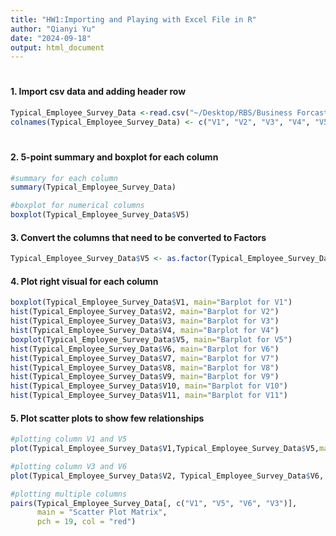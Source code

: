 ```yaml
---
title: "HW1:Importing and Playing with Excel File in R"
author: "Qianyi Yu"
date: "2024-09-18"
output: html_document
---
```


# 
## 
### 
#### 1. Import csv data and adding header row

```r
Typical_Employee_Survey_Data <-read.csv("~/Desktop/RBS/Business Forcasting/Typical_Employee_Survey_Data.csv", header=FALSE)
colnames(Typical_Employee_Survey_Data) <- c("V1", "V2", "V3", "V4", "V5", "V6", "V7", "V8", "V9", "V10", "V11")
```
#
##
###
#### 2. 5-point summary and boxplot for each column

```r
#summary for each column
summary(Typical_Employee_Survey_Data)
```

```r
#boxplot for numerical columns
boxplot(Typical_Employee_Survey_Data$V5)
```

#### 3. Convert the columns that need to be converted to Factors

```r
Typical_Employee_Survey_Data$V5 <- as.factor(Typical_Employee_Survey_Data$V5)
```



#### 4. Plot right visual for each column

```r
boxplot(Typical_Employee_Survey_Data$V1, main="Barplot for V1")
hist(Typical_Employee_Survey_Data$V2, main="Barplot for V2")
hist(Typical_Employee_Survey_Data$V3, main="Barplot for V3")
hist(Typical_Employee_Survey_Data$V4, main="Barplot for V4")
boxplot(Typical_Employee_Survey_Data$V5, main="Barplot for V5")
hist(Typical_Employee_Survey_Data$V6, main="Barplot for V6")
hist(Typical_Employee_Survey_Data$V7, main="Barplot for V7")
hist(Typical_Employee_Survey_Data$V8, main="Barplot for V8")
hist(Typical_Employee_Survey_Data$V9, main="Barplot for V9")
hist(Typical_Employee_Survey_Data$V10, main="Barplot for V10")
hist(Typical_Employee_Survey_Data$V11, main="Barplot for V11")
```

#### 5. Plot scatter plots to show few relationships

```r
#plotting column V1 and V5
plot(Typical_Employee_Survey_Data$V1,Typical_Employee_Survey_Data$V5,main = "Scatter Plot of V1 vs V5",xlab = "V1",ylab = "V5",pch=19,col="blue")
```


```r
#plotting column V3 and V6
plot(Typical_Employee_Survey_Data$V2, Typical_Employee_Survey_Data$V6, main = "Scatter plot of V3 vs V6",xlab = "V6", ylab = "V3", pch = 19, col= "green")
```


```r
#plotting multiple columns
pairs(Typical_Employee_Survey_Data[, c("V1", "V5", "V6", "V3")], 
      main = "Scatter Plot Matrix",
      pch = 19, col = "red")
```

